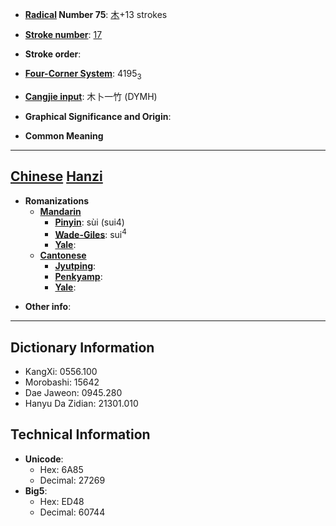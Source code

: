 * '''[[Wiktionary:Chinese radical index| Radical]] Number 75''': [[Wiktionary:Chinese radical index 木|木]]+13 strokes

* '''[[Wiktionary:Chinese total strokes index|Stroke number]]''': [[Wiktionary:Chinese total strokes index 17|17]]

* '''Stroke order''': 

* '''[[Wiktionary:Chinese four corner index|Four-Corner System]]''': 4195<sub>3</sub>

* '''[[Wiktionary:Chinese Cangjie index|Cangjie input]]''': 木卜一竹 (DYMH)

* '''Graphical Significance and Origin''': 

* '''Common Meaning'''

----

== [[Chinese]] [[Hanzi]] ==

* '''Romanizations'''
** '''[[Mandarin]]'''
*** '''[[Pinyin]]''': sùi (sui4)
*** '''[[Wade-Giles]]''': sui<sup>4</sup>
*** '''[[Yale]]''': 
** '''[[Cantonese]]'''
*** '''[[Jyutping]]''':
*** '''[[Penkyamp]]''': 
*** '''[[Yale]]''': 

* '''Other info''': 

----

== Dictionary Information ==

* KangXi: 0556.100
* Morobashi: 15642
* Dae Jaweon: 0945.280
* Hanyu Da Zidian: 21301.010

== Technical Information ==

* '''Unicode''':
** Hex: 6A85
** Decimal: 27269
* '''Big5''':
** Hex: ED48
** Decimal: 60744